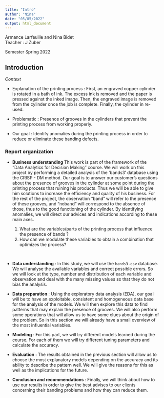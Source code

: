 ```yaml
---
title: "Intro"
author: "Nina"
date: "05/05/2022"
output: html_document
---
```


Armance Larfeuille and Nina Bidet  
Teacher : J.Zuber

Semester Spring 2022


## Introduction

*Context*

- Explanation of the printing process : First, an engraved copper cylinder is rotated in a bath of ink. The excess ink is removed and the paper is pressed against the inked image. Then, the engraved image is removed from the cylinder once the job is complete. Finally, the cylinder in re-used.

- Problematic : Presence of grooves in the cylinders that prevent the printing process from working properly. 

- Our goal : Identify anomalies during the printing process in order to reduce or eliminate these banding defects. 


### Report organization

* __Business understanding__
This work is part of the framework of the "Data Analytics for Decision Making" course. We will work on this project by performing a detailed analysis of the 'bands3' database using the CRISP - DM method.
Our goal is to answer our customer's questions about the presence of grooves in the cylinder at some point during the printing process that ruining his products. Thus we will be able to give him solutions to increase the efficiency and quality of his business.
For the rest of the project, the observation "band" will refer to the presence of these grooves, and "noband" will correspond to the absence of those, thus to the good functioning of the cylinder.
By identifying anomalies, we will direct our advices and indications according to these main axes. 

  1. What are the variables/parts of the printing process that influence the presence of bands ?
  2. How can we modulate these variables to obtain a combination that optimizes the process?
  
<br />

* __Data understanding__ : In this study, we will use the `bands3.csv` database. We will analyse the available variables and correct possible errors. So we will look at the type, number and distribution of each variable and observation and deal with the many missing values so that they do not bias the analysis. 

* __Data preparation__ : Using the exploratory data analysis (EDA), our goal will be to have an exploitable, consistent and homogeneous data base for the analysis of the models. We will then explore this data to find patterns that may explain the presence of grooves. We will also perform some operations that will allow us to have some clues about the origin of the problem. So in this section we will already have a small overview of the most influential variables.

* __Modeling__ : For this part, we will try different models learned during the course. For each of them we will try different tuning parameters and calculate the accuracy. 

* __Evaluation__ : The results obtained in the previous section will allow us to choose the most explanatory models depending on the accuracy and its ability to describe the pattern well. We will give the reasons for this as well as the implications for the future.

* __Conclusion and recommendations__ : Finally, we will think about how to use our results in order to give the best advises to our clients concerning their banding problems and how they can reduce them.
